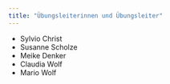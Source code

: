 ```yaml
---
title: "Übungsleiterinnen und Übungsleiter"
---
```


-   Sylvio Christ
-   Susanne Scholze
-   Meike Denker
-   Claudia Wolf
-   Mario Wolf
